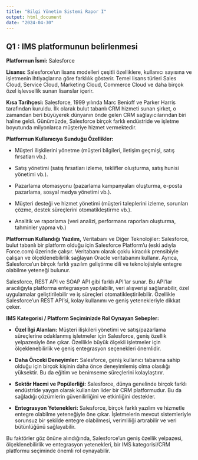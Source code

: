 ```yaml
---
title: "Bilgi Yönetim Sistemi Rapor I"
output: html_document
date: "2024-04-30"
---
```



## Q1 : IMS platformunun belirlenmesi

**Platformun İsmi:** Salesforce

**Lisansı:** Salesforce'un lisans modelleri çeşitli özelliklere, kullanıcı sayısına ve işletmenin ihtiyaçlarına göre farklılık gösterir. Temel lisans türleri Sales Cloud, Service Cloud, Marketing Cloud, Commerce Cloud ve daha birçok özel işlevsellik sunan lisanslar içerir.

**Kısa Tarihçesi: **Salesforce, 1999 yılında Marc Benioff ve Parker Harris tarafından kuruldu. İlk olarak bulut tabanlı CRM hizmeti sunan şirket, o zamandan beri büyüyerek dünyanın önde gelen CRM sağlayıcılarından biri haline geldi. Günümüzde, Salesforce birçok farklı endüstride ve işletme boyutunda milyonlarca müşteriye hizmet vermektedir.

**Platformun Kullanıcıya Sunduğu Özellikler:**

- Müşteri ilişkilerini yönetme (müşteri bilgileri, iletişim geçmişi, satış fırsatları vb.).

- Satış yönetimi (satış fırsatları izleme, teklifler oluşturma, satış hunisi yönetimi vb.).

- Pazarlama otomasyonu (pazarlama kampanyaları oluşturma, e-posta pazarlama, sosyal medya yönetimi vb.).

- Müşteri desteği ve hizmet yönetimi (müşteri taleplerini izleme, sorunları çözme, destek süreçlerini otomatikleştirme vb.).

- Analitik ve raporlama (veri analizi, performans raporları oluşturma, tahminler yapma vb.)

**Platformun Kullandığı Yazılım,** Veritabanı ve Diğer Teknolojiler: Salesforce, bulut tabanlı bir platform olduğu için Salesforce Platform'u (eski adıyla Force.com) üzerinde çalışır. Veritabanı olarak çoklu kiracılık prensibiyle çalışan ve ölçeklenebilirlik sağlayan Oracle veritabanını kullanır. Ayrıca, Salesforce'un birçok farklı yazılım geliştirme dili ve teknolojisiyle entegre olabilme yeteneği bulunur.

Salesforce, REST API ve SOAP API gibi farklı API'lar sunar. Bu API'lar aracılığıyla platforma entegrasyon yapılabilir, veri alışverişi sağlanabilir, özel uygulamalar geliştirilebilir ve iş süreçleri otomatikleştirilebilir. Özellikle Salesforce'un REST API'si, kolay kullanımı ve geniş yetenekleriyle dikkat çeker.

**IMS Kategorisi / Platform Seçiminizde Rol Oynayan Sebepler:**

- **Özel İlgi Alanları:** Müşteri ilişkileri yönetimi ve satış/pazarlama süreçlerine odaklanmış işletmeler için Salesforce, geniş özellik yelpazesiyle öne çıkar. Özellikle büyük ölçekli işletmeler için ölçeklenebilirlik ve geniş entegrasyon seçenekleri önemlidir.

- **Daha Önceki Deneyimler:** Salesforce, geniş kullanıcı tabanına sahip olduğu için birçok kişinin daha önce deneyimlemiş olma olasılığı yüksektir. Bu da eğitim ve benimseme süreçlerini kolaylaştırır.

- **Sektör Hacmi ve Popülerliği:** Salesforce, dünya genelinde birçok farklı endüstride yaygın olarak kullanılan lider bir CRM platformudur. Bu da sağladığı çözümlerin güvenilirliğini ve etkinliğini destekler.

- **Entegrasyon Yetenekleri:** Salesforce, birçok farklı yazılım ve hizmetle entegre olabilme yeteneğiyle öne çıkar. İşletmelerin mevcut sistemleriyle sorunsuz bir şekilde entegre olabilmesi, verimliliği artırabilir ve veri bütünlüğünü sağlayabilir.

Bu faktörler göz önüne alındığında, Salesforce'un geniş özellik yelpazesi, ölçeklenebilirlik ve entegrasyon yetenekleri, bir IMS kategorisi/CRM platformu seçiminde önemli rol oynayabilir.




